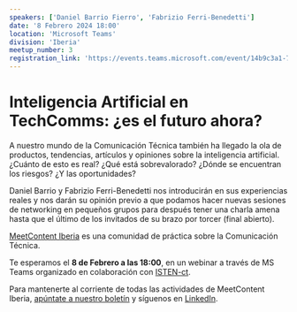 ```yaml
---
speakers: ['Daniel Barrio Fierro', 'Fabrizio Ferri-Benedetti']
date: '8 Febrero 2024 18:00'
location: 'Microsoft Teams'
division: 'Iberia'
meetup_number: 3
registration_link: 'https://events.teams.microsoft.com/event/14b9c3a1-7ac0-4e0b-8fc3-3563f5ec4a0d@5fd564c1-397f-4cf3-a8b0-6b26f58f3539'
---
```


# Inteligencia Artificial en TechComms: ¿es el futuro ahora?

A nuestro mundo de la Comunicación Técnica también ha llegado la ola de productos, tendencias, artículos y opiniones sobre la inteligencia artificial. ¿Cuánto de esto es real? ¿Qué está sobrevalorado? ¿Dónde se encuentran los riesgos? ¿Y las oportunidades?

Daniel Barrio y Fabrizio Ferri-Benedetti nos introducirán en sus experiencias reales y nos darán su opinión previo a que podamos hacer nuevas sesiones de networking en pequeños grupos para después tener una charla amena hasta que el último de los invitados de su brazo por torcer (final abierto).


[MeetContent Iberia](https://meetcontent.github.io/blog/iberia-hola-mundo) es una comunidad de práctica sobre la Comunicación Técnica.

Te esperamos el **8 de Febrero a las 18:00**, en un webinar a través de MS Teams organizado en colaboración con [ISTEN-ct](https://isten-ct.com/).

Para mantenerte al corriente de todas las actividades de MeetContent Iberia, [apúntate a nuestro boletín](https://meetcontent.github.io/iberia#newsletter-title) y síguenos en [LinkedIn](https://www.linkedin.com/company/100016156/).
